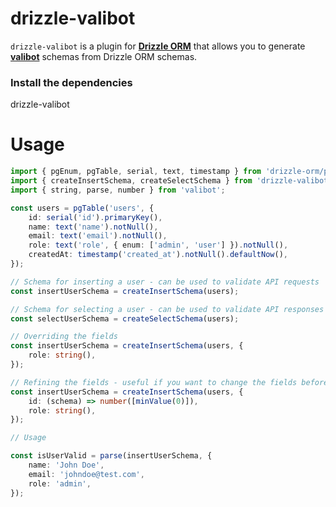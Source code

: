 
# drizzle-valibot

`drizzle-valibot` is a plugin for **[Drizzle ORM](https://github.com/drizzle-team/drizzle-orm)** that allows you to generate **[valibot](https://valibot.dev/)** schemas from Drizzle ORM schemas.

### Install the dependencies

<Npm>
drizzle-valibot
</Npm>

# Usage

```ts
import { pgEnum, pgTable, serial, text, timestamp } from 'drizzle-orm/pg-core';
import { createInsertSchema, createSelectSchema } from 'drizzle-valibot';
import { string, parse, number } from 'valibot';

const users = pgTable('users', {
	id: serial('id').primaryKey(),
	name: text('name').notNull(),
	email: text('email').notNull(),
	role: text('role', { enum: ['admin', 'user'] }).notNull(),
	createdAt: timestamp('created_at').notNull().defaultNow(),
});

// Schema for inserting a user - can be used to validate API requests
const insertUserSchema = createInsertSchema(users);

// Schema for selecting a user - can be used to validate API responses
const selectUserSchema = createSelectSchema(users);

// Overriding the fields
const insertUserSchema = createInsertSchema(users, {
	role: string(),
});

// Refining the fields - useful if you want to change the fields before they become nullable/optional in the final schema
const insertUserSchema = createInsertSchema(users, {
	id: (schema) => number([minValue(0)]),
	role: string(),
});

// Usage

const isUserValid = parse(insertUserSchema, {
	name: 'John Doe',
	email: 'johndoe@test.com',
	role: 'admin',
});
```
